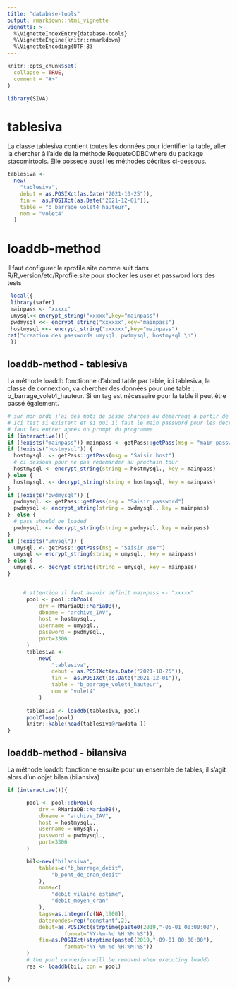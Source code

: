 ```yaml
---
title: "database-tools"
output: rmarkdown::html_vignette
vignette: >
  %\VignetteIndexEntry{database-tools}
  %\VignetteEngine{knitr::rmarkdown}
  %\VignetteEncoding{UTF-8}
---
```


```r
knitr::opts_chunk$set(
  collapse = TRUE,
  comment = "#>"
)
```

```r
library(SIVA)
```

<!-- WARNING - This vignette is generated by {fusen} from /dev/flat_databasetools.Rmd: do not edit by hand -->

<!-- TODO generate examples dev -->



# tablesiva

La classe tablesiva contient toutes les données pour identifier la table, 
aller la chercher à l'aide de la méthode RequeteODBCwhere du package
stacomirtools.  Elle possède aussi les méthodes décrites ci-dessous.


```r
tablesiva <-
  new(
    "tablesiva",
    debut = as.POSIXct(as.Date("2021-10-25")),
    fin =  as.POSIXct(as.Date("2021-12-01")),
    table = "b_barrage_volet4_hauteur",
    nom = "volet4"
  )

```

# loaddb-method

Il faut configurer le rprofile.site comme suit dans R/R_version/etc/Rprofile.site
pour stocker les user et password lors des tests


```r
 local({
 library(safer)
 mainpass <- "xxxxx"
 umysql<<-encrypt_string("xxxxx",key="mainpass")
 pwdmysql <<- encrypt_string("xxxxxx",key="mainpass")
 hostmysql <<- encrypt_string("xxxxxx",key="mainpass")
cat("creation des passwords umysql, pwdmysql, hostmysql \n")
 })
```

## loaddb-method - tablesiva

La méthode loaddb fonctionne d'abord table par table, ici tablesiva, la classe de connextion, 
va chercher des données pour une table : b_barrage_volet4_hauteur.
Si un tag est nécessaire pour la table il peut être passé également.

```r
# sur mon ordi j'ai des mots de passe chargés au démarrage à partir de Rprofile.site
# Ici test si existent et si oui il faut le main password pour les decrypter, sinon il
# faut les entrer après un prompt du programme. 
if (interactive()){
if (!exists("mainpass")) mainpass <- getPass::getPass(msg = "main password")
if (!exists("hostmysql")) {
  hostmysql. <- getPass::getPass(msg = "Saisir host")
  # ci dessous pour ne pas redemander au prochain tour
  hostmysql <- encrypt_string(string = hostmysql., key = mainpass)
} else {
  hostmysql. <- decrypt_string(string = hostmysql, key = mainpass)
}
if (!exists("pwdmysql")) {
  pwdmysql. <- getPass::getPass(msg = "Saisir password")
  pwdmysql <- encrypt_string(string = pwdmysql., key = mainpass)
}  else {
  # pass should be loaded
  pwdmysql. <- decrypt_string(string = pwdmysql, key = mainpass)
}
if (!exists("umysql")) {
  umysql. <- getPass::getPass(msg = "Saisir user")
  umysql <- encrypt_string(string = umysql., key = mainpass)
} else {
  umysql. <- decrypt_string(string = umysql, key = mainpass)
}


     # attention il faut avaoir définit mainpass <- "xxxxx"
      pool <- pool::dbPool(
          drv = RMariaDB::MariaDB(),
          dbname = "archive_IAV",
          host = hostmysql.,
          username = umysql.,
          password = pwdmysql.,
          port=3306
      )
      tablesiva <-
          new(
              "tablesiva",
              debut = as.POSIXct(as.Date("2021-10-25")),
              fin =  as.POSIXct(as.Date("2021-12-01")),
              table = "b_barrage_volet4_hauteur",
              nom = "volet4"
          )  
 
      tablesiva <- loaddb(tablesiva, pool)
      poolClose(pool)
      knitr::kable(head(tablesiva@rawdata ))
}
```
## loaddb-method - bilansiva

La méthode loaddb fonctionne ensuite pour un ensemble de tables, il s'agit alors d'un objet bilan (bilansiva)


```r

if (interactive()){

      pool <- pool::dbPool(
          drv = RMariaDB::MariaDB(),
          dbname = "archive_IAV",
          host = hostmysql.,
          username = umysql.,
          password = pwdmysql.,
          port=3306
      )

      bil<-new("bilansiva",
          tables=c("b_barrage_debit", 
              "b_pont_de_cran_debit"
          ),
          noms=c(
              "debit_vilaine_estime",
              "debit_moyen_cran"          
          ),
          tags=as.integer(c(NA,1900)),
          daterondes=rep("constant",2),
          debut=as.POSIXct(strptime(paste0(2019,"-05-01 00:00:00"),
                  format="%Y-%m-%d %H:%M:%S")),
          fin=as.POSIXct(strptime(paste0(2019,"-09-01 00:00:00"),
                  format="%Y-%m-%d %H:%M:%S"))
      )
      # the pool connexion will be removed when executing loaddb 
      res <- loaddb(bil, con = pool)

}
```